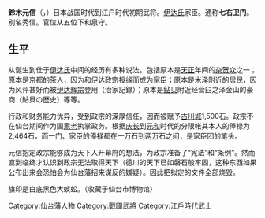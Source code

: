 {{unreferenced|time=2017-01-10T04:59:34+00:00}}
'''鈴木元信'''（{{jpn|j=鈴木 元信|hg=すずき もとのぶ|rm=Suzuki Motonobu}}，{{bd|1555年|（弘治元年）|1620年|（元和6年（1620年）|}}）日本战国时代到江户时代初期武将。[[伊达氏|伊达氏]]家臣。通称'''七右卫门'''。別名秀信。官位从五位下和泉守。

== 生平 ==

从诞生到仕于[[伊达氏|伊达氏]]中间的经历有多种说法。包括原本是[[天正_(日本)|天正]]年间的[[杂贺众|杂贺众]]之一；原本是京都的茶人，因为和[[伊达政宗|伊达政宗]]投缘而成为家臣；原本是[[米泽|米泽]]附近的居民，因为风评甚好而被[[伊达辉宗|伊达辉宗]]登用（治家記録）；原本是[[鲇贝|鲇贝]]附近经营臼之泽金山的豪商（鮎貝の歴史）等等。

行政和财务能力优异，受到政宗的深厚信任，因而被赋予[[古川城|古川城]]1,500石。政宗不在仙台期间作为国[[家老|家老]]执掌政务。根据[[庆长|庆长]]到[[元和_(日本)|元和]]时代的分限帐其本人的俸禄为2,464石，而一门、家臣的俸禄都在一万石到两万石之间，是家臣团的笔头。

元信抱定政宗能够成为天下人开幕府的想法，为政宗准备了“宪法”和“条例”。然而直到临终才认识到政宗无法取得天下（德川的天下已如磐石般牢固，这种东西如果公布出来会恐怕会为仙台藩招来谋反的嫌疑）。因此把拟定的文件全部烧毁。

旗印是白底黑色大蜈蚣。（收藏于仙台市博物馆）

[[Category:仙台藩人物|Category:仙台藩人物]]
[[Category:戰國武將|Category:戰國武將]]
[[Category:江戶時代武士|Category:江戶時代武士]]